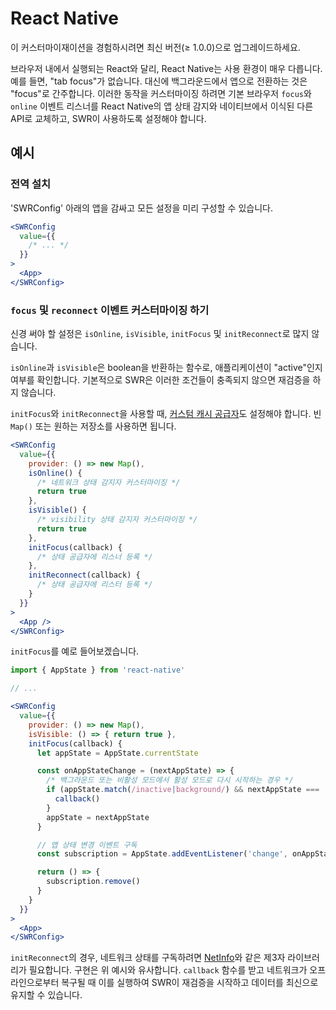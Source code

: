 
# React Native

<Callout>
  이 커스터마이재이션을 경험하시려면 최신 버전(≥ 1.0.0)으로 업그레이드하세요.
</Callout>

브라우저 내에서 실행되는 React와 달리, React Native는 사용 환경이 매우 다릅니다. 예를 들면, "tab focus"가 없습니다. 대신에 백그라운드에서 앱으로 전환하는 것은 "focus"로 간주합니다.
이러한 동작을 커스터마이징 하려면 기본 브라우저 `focus`와 `online` 이벤트 리스너를 React Native의 앱 상태 감지와 네이티브에서 이식된 다른 API로 교체하고, SWR이 사용하도록 설정해야 합니다.

## 예시

### 전역 설치

'SWRConfig' 아래의 앱을 감싸고 모든 설정을 미리 구성할 수 있습니다.

```jsx
<SWRConfig
  value={{
    /* ... */
  }}
>
  <App>
</SWRConfig>
```

### `focus` 및 `reconnect` 이벤트 커스터마이징 하기

신경 써야 할 설정은 `isOnline`, `isVisible`, `initFocus` 및 `initReconnect`로 많지 않습니다.

`isOnline`과 `isVisible`은 boolean을 반환하는 함수로, 애플리케이션이 "active"인지 여부를 확인합니다. 기본적으로 SWR은 이러한 조건들이 충족되지 않으면 재검증을 하지 않습니다.

`initFocus`와 `initReconnect`을 사용할 때, [커스텀 캐시 공급자](/docs/advanced/cache)도 설정해야 합니다. 빈 `Map()` 또는 원하는 저장소를 사용하면 됩니다.

```jsx
<SWRConfig
  value={{
    provider: () => new Map(),
    isOnline() {
      /* 네트워크 상태 감지자 커스터마이징 */
      return true
    },
    isVisible() {
      /* visibility 상태 감지자 커스터마이징 */
      return true
    },
    initFocus(callback) {
      /* 상태 공급자에 리스너 등록 */
    },
    initReconnect(callback) {
      /* 상태 공급자에 리스터 등록 */
    }
  }}
>
  <App />
</SWRConfig>
```

`initFocus`를 예로 들어보겠습니다.

```jsx
import { AppState } from 'react-native'

// ...

<SWRConfig
  value={{
    provider: () => new Map(),
    isVisible: () => { return true },
    initFocus(callback) {
      let appState = AppState.currentState

      const onAppStateChange = (nextAppState) => {
        /* 백그라운드 또는 비활성 모드에서 활성 모드로 다시 시작하는 경우 */
        if (appState.match(/inactive|background/) && nextAppState === 'active') {
          callback()
        }
        appState = nextAppState
      }

      // 앱 상태 변경 이벤트 구독
      const subscription = AppState.addEventListener('change', onAppStateChange)

      return () => {
        subscription.remove()
      }
    }
  }}
>
  <App>
</SWRConfig>
```

`initReconnect`의 경우, 네트워크 상태를 구독하려면 [NetInfo](https://github.com/react-native-netinfo/react-native-netinfo)와 같은 제3자 라이브러리가 필요합니다. 구현은 위 예시와 유사합니다. `callback` 함수를 받고 네트워크가 오프라인으로부터 복구될 때 이를 실행하여 SWR이 재검증을 시작하고 데이터를 최신으로 유지할 수 있습니다.
